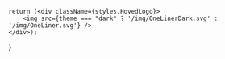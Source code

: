 
<!--- Lager en React Komponent for Logoen og bestemmer bildeegenskapene i ./css/omFE.modules.css filen --->
    return (<div className={styles.HovedLogo}>
        <img src={theme === "dark" ? '/img/OneLinerDark.svg' : '/img/OneLiner.svg'} />
    </div>);
}


<HovedLogo theme={theme}></HovedLogo>